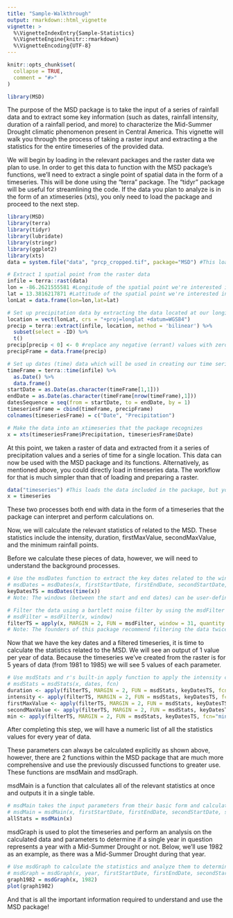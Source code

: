 ```yaml
---
title: "Sample-Walkthrough"
output: rmarkdown::html_vignette
vignette: >
  %\VignetteIndexEntry{Sample-Statistics}
  %\VignetteEngine{knitr::rmarkdown}
  %\VignetteEncoding{UTF-8}
---
```


```r
knitr::opts_chunk$set(
  collapse = TRUE,
  comment = "#>"
)


```

```r
library(MSD)
```

The purpose of the MSD package is to take the input of a series of rainfall data and to extract some key information (such as dates, rainfall intensity, duration of a rainfall period, and more) to characterize the Mid-Summer Drought climatic phenomenon present in Central America. This vignette will walk you through the process of taking a raster input and extracting a the statistics for the entire timeseries of the provided data.

We will begin by loading in the relevant packages and the raster data we plan to use. In order to get this data to function with the MSD package's functions, we'll need to extract a single point of spatial data in the form of a timeseries. This will be done using the "terra" package. The "tidyr" package will be useful for streamlining the code. If the data you plan to analyze is in the form of an xtimeseries (xts), you only need to load the package and proceed to the next step.

```r
library(MSD)
library(terra)
library(tidyr)
library(lubridate)
library(stringr)
library(ggplot2)
library(xts)
data = system.file("data", "prcp_cropped.tif", package="MSD") #This loads the data included in the package, but you would attach your own

# Extract 1 spatial point from the raster data
infile = terra::rast(data)
lon = -86.2621555581 #Longitude of the spatial point we're interested in analyzing
lat = 13.3816217871 #Lattitude of the spatial point we're interested in analyzing
lonLat = data.frame(lon=lon,lat=lat)

# Set up precipitation data by extracting the data located at our longitude and lattitude
location = vect(lonLat, crs = "+proj=longlat +datum=WGS84")
precip = terra::extract(infile, location, method = 'bilinear') %>%
  subset(select = -ID) %>%
  t()
precip[precip < 0] <- 0 #replace any negative (errant) values with zeroes
precipFrame = data.frame(precip)

# Set up dates (time) data which will be used in creating our time series
timeFrame = terra::time(infile) %>%
  as.Date() %>%
  data.frame()
startDate = as.Date(as.character(timeFrame[1,1]))
endDate = as.Date(as.character(timeFrame[nrow(timeFrame),1]))
datesSequence = seq(from = startDate, to = endDate, by = 1)
timeseriesFrame = cbind(timeFrame, precipFrame)
colnames(timeseriesFrame) = c("Date", "Precipitation")

# Make the data into an xtimeseries that the package recognizes
x = xts(timeseriesFrame$Precipitation, timeseriesFrame$Date)
```

At this point, we taken a raster of data and extracted from it a series of precipitation values and a series of time for a single location. This data can now be used with the MSD package and its functions. Alternatively, as mentioned above, you could directly load in timeseries data. The workflow for that is much simpler than that of loading and preparing a raster.

```r
data("timeseries") #This loads the data included in the package, but you would attach your own
x = timeseries
```

These two processes both end with data in the form of a timeseries that the package can interpret and perform calculations on.

Now, we will calculate the relevant statistics of related to the MSD. These statistics include the intensity, duration, firstMaxValue, secondMaxValue, and the minimum rainfall points.

Before we calculate these pieces of data, however, we will need to understand the background processes.

```r
# Use the msdDates function to extract the key dates related to the window of the MSD
# msdDates = msdDates(x, firstStartDate, firstEndDate, secondStartDate, secondEndDate)
keyDatesTS = msdDates(time(x))
# Note: The windows (between the start and end dates) can be user-defined, but leaving the field blank uses the parameters determined by the founders of this package

# Filter the data using a bartlett noise filter by using the msdFilter function
# msdFilter = msdFilter(x, window)
filterTS = apply(x, MARGIN = 2, FUN = msdFilter, window = 31, quantity = 2)
# Note: The founders of this package recommend filtering the data twice, but this is left up to the user to decide
```

Now that we have the key dates and a filtered timeseries, it is time to calculate the statistics related to the MSD. We will see an output of 1 value per year of data. Because the timeseries we've created from the raster is for 5 years of data (from 1981 to 1985) we will see 5 values of each parameter.

```r
# Use msdStats and r's built-in apply function to apply the intensity calculation across the filtered timeseries data
# msdStats = msdStats(x, dates, fcn)
duration <- apply(filterTS, MARGIN = 2, FUN = msdStats, keyDatesTS, fcn="duration")
intensity <- apply(filterTS, MARGIN = 2, FUN = msdStats, keyDatesTS, fcn="intensity")
firstMaxValue <- apply(filterTS, MARGIN = 2, FUN = msdStats, keyDatesTS, fcn="firstMaxValue")
secondMaxValue <- apply(filterTS, MARGIN = 2, FUN = msdStats, keyDatesTS, fcn="secondMaxValue")
min <- apply(filterTS, MARGIN = 2, FUN = msdStats, keyDatesTS, fcn="min")
```

After completing this step, we will have a numeric list of all the statistics values for every year of data.

These parameters can always be calculated explicitly as shown above, however, there are 2 functions within the MSD package that are much more comprehensive and use the previously discussed functions to greater use. These functions are msdMain and msdGraph.

msdMain is a function that calculates all of the relevant statistics at once and outputs it in a single table.

```r
# msdMain takes the input parameters from their basic form and calculates the relevant statistics
# msdMain = msdMain(x, firstStartDate, firstEndDate, secondStartDate, secondEndDate, window, quantity)
allStats = msdMain(x)
```

msdGraph is used to plot the timeseries and perform an analysis on the calculated data and parameters to determine if a single year in question represents a year with a Mid-Summer Drought or not. Below, we'll use 1982 as an example, as there was a Mid-Summer Drought during that year.

```r
# Use msdGraph to calculate the statistics and analyze them to determine if an MSD was present or not during the course of one year
# msdGraph = msdGraph(x, year, firstStartDate, firstEndDate, secondStartDate, secondEndDate, window, quantity)
graph1982 = msdGraph(x, 1982)
plot(graph1982)

```

And that is all the important information required to understand and use the MSD package!
